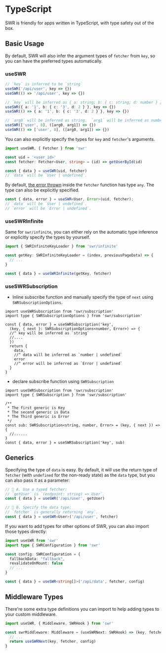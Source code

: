 # TypeScript

SWR is friendly for apps written in TypeScript, with type safety out of the box.

## Basic Usage

By default, SWR will also infer the argument types of `fetcher` from `key`, so you can have the preferred types automatically.

### useSWR

```typescript
// `key` is inferred to be `string`
useSWR('/api/user', key => {})
useSWR(() => '/api/user', key => {})

// `key` will be inferred as { a: string; b: { c: string; d: number } }
useSWR({ a: '1', b: { c: '3', d: 2 } }, key => {})
useSWR(() => { a: '1', b: { c: '3', d: 2 } }, key => {})

// `arg0` will be inferred as string.  `arg1` will be inferred as number
useSWR(['user', 8], ([arg0, arg1]) => {})
useSWR(() => ['user', 8], ([arg0, arg1]) => {})
```

You can also explicitly specify the types for `key` and `fetcher`'s arguments.

```typescript
import useSWR, { Fetcher } from 'swr'

const uid = '<user_id>'
const fetcher: Fetcher<User, string> = (id) => getUserById(id)

const { data } = useSWR(uid, fetcher)
// `data` will be `User | undefined`.
```

By default, [the error thrown](/docs/error-handling) inside the `fetcher` function has type `any`. The type can also be explicitly specified.

```typescript
const { data, error } = useSWR<User, Error>(uid, fetcher);
// `data` will be `User | undefined`.
// `error` will be `Error | undefined`.
```

### useSWRInfinite

Same for `swr/infinite`, you can either rely on the automatic type inference or explicitly specify the types by yourself.

```typescript
import { SWRInfiniteKeyLoader } from 'swr/infinite'

const getKey: SWRInfiniteKeyLoader = (index, previousPageData) => {
  // ...
}

const { data } = useSWRInfinite(getKey, fetcher)
```


### useSWRSubscription

* Inline subscribe function and manually specify the type of `next`  using `SWRSubscriptionOptions`.

```tsx
import useSWRSubscription from 'swr/subscription'
import type { SWRSubscriptionOptions } from 'swr/subscription'

const { data, error } = useSWRSubscription('key', 
  (key, { next }: SWRSubscriptionOptions<number, Error>) => {
  //^ key will be inferred as `string`
  //....
  })
  return {
    data,
    //^ data will be inferred as `number | undefined`
    error
    //^ error will be inferred as `Error | undefined`
  }
}
```

* declare subscribe function using `SWRSubscription`

```tsx
import useSWRSubscription from 'swr/subscription'
import type { SWRSubscription } from 'swr/subscription'

/** 
 * The first generic is Key
 * The second generic is Data
 * The Third generic is Error
 */
const sub: SWRSubscription<string, number, Error> = (key, { next }) => {                         
  //......
}
const { data, error } = useSWRSubscription('key', sub)
```



## Generics

Specifying the type of `data` is easy. By default, it will use the return type of `fetcher` (with `undefined` for the non-ready state) as the `data` type, but you can also pass it as a parameter:

```typescript
// 🔹 A. Use a typed fetcher:
// `getUser` is `(endpoint: string) => User`.
const { data } = useSWR('/api/user', getUser)

// 🔹 B. Specify the data type:
// `fetcher` is generally returning `any`.
const { data } = useSWR<User>('/api/user', fetcher)
```

If you want to add types for other options of SWR, you can also import those types directly:

```typescript
import useSWR from 'swr'
import type { SWRConfiguration } from 'swr'

const config: SWRConfiguration = {
  fallbackData: "fallback",
  revalidateOnMount: false
  // ...
}

const { data } = useSWR<string[]>('/api/data', fetcher, config)
```

## Middleware Types

There're some extra type definitions you can import to help adding types to your custom middleware.

```typescript
import useSWR, { Middleware, SWRHook } from 'swr'

const swrMiddleware: Middleware = (useSWRNext: SWRHook) => (key, fetcher, config) => {
  // ...
  return useSWRNext(key, fetcher, config)
}
```
